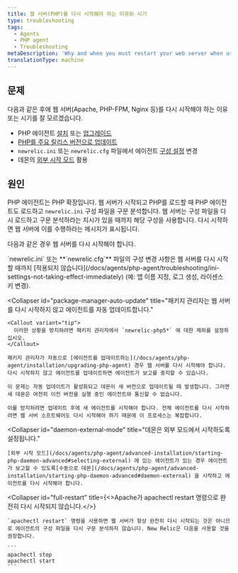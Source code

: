 ```yaml
---
title: 웹 서버(PHP)를 다시 시작해야 하는 이유와 시기
type: troubleshooting
tags:
  - Agents
  - PHP agent
  - Troubleshooting
metaDescription: 'Why and when you must restart your web server when using the New Relic PHP agent, with links to detailed procedures and troubleshooting steps.'
translationType: machine
---
```


## 문제

다음과 같은 후에 웹 서버(Apache, PHP-FPM, Nginx 등)를 다시 시작해야 하는 이유 또는 시기를 잘 모르겠습니다.

* PHP 에이전트 [설치](/docs/agents/php-agent/installation/php-agent-installation-overview) 또는 [업그레이드](/docs/agents/php-agent/installation/upgrading-php-agent)
* [PHP를 주요 릴리스 버전으로 업데이트](/docs/agents/php-agent/troubleshooting/agent-stops-working-after-updating-php)
* `newrelic.ini` 또는 `newrelic.cfg` 파일에서 에이전트 [구성 설정](/docs/agents/php-agent/configuration/php-agent-configuration) 변경
* 데몬의 [외부 시작 모드](/docs/agents/php-agent/advanced-installation/starting-php-daemon-advanced#selecting-external) 활용

## 원인

PHP 에이전트는 PHP 확장입니다. 웹 서버가 시작되고 PHP를 로드할 때 PHP 에이전트도 로드하고 `newrelic.ini` 구성 파일을 구문 분석합니다. 웹 서버는 구성 파일을 다시 로드하고 구문 분석하라는 지시가 있을 때까지 해당 구성을 사용합니다. 다시 시작하면 웹 서버에 이를 수행하라는 메시지가 표시됩니다.

다음과 같은 경우 웹 서버를 다시 시작해야 합니다.

<CollapserGroup>
  <Collapser
    id="config"
    title="구성 파일을 수정합니다."
  >
    `newrelic.ini` 또는 **`newrelic.cfg`** 파일의 구성 변경 사항은 웹 서버를 다시 시작할 때까지 [적용되지 않습니다](/docs/agents/php-agent/troubleshooting/ini-settings-not-taking-effect-immediately) (예: 앱 이름 지정, 로그 생성, 라이센스 키 변경).
  </Collapser>

  <Collapser
    id="package-manager-auto-update"
    title="패키지 관리자는 웹 서버를 다시 시작하지 않고 에이전트를 자동 업데이트합니다."
  >
    <Callout variant="tip">
      이러한 상황을 방지하려면 패키지 관리자에서 `newrelic-php5*` 에 대한 제외를 설정하십시오.
    </Callout>

    패키지 관리자가 자동으로 [에이전트를 업데이트하는](/docs/agents/php-agent/installation/upgrading-php-agent) 경우 웹 서버를 다시 시작해야 합니다. 다시 시작하지 않고 에이전트를 업데이트하면 에이전트가 보고를 중지할 수 있습니다.

    이 문제는 자동 업데이트가 활성화되고 데몬이 새 버전으로 업데이트될 때 발생합니다. 그러면 새 데몬은 여전히 이전 버전을 실행 중인 에이전트와 통신할 수 없습니다.

    이를 방지하려면 업데이트 후에 새 에이전트를 시작해야 합니다. 전체 에이전트를 다시 시작하려면 웹 서버 소프트웨어도 다시 시작해야 하기 때문에 이 프로세스는 복잡합니다.
  </Collapser>

  <Collapser
    id="daemon-external-mode"
    title="데몬은 외부 모드에서 시작하도록 설정됩니다."
  >
    [외부 시작 모드](/docs/agents/php-agent/advanced-installation/starting-php-daemon-advanced#selecting-external) 에 있는 에이전트가 있는 경우 에이전트가 보고할 수 있도록[수동으로 데몬](/docs/agents/php-agent/advanced-installation/starting-php-daemon-advanced#daemon-external) 을 시작하고 에이전트를 다시 시작해야 합니다.
  </Collapser>

  <Collapser
    id="full-restart"
    title={<>Apache가 <InlineCode>apachectl restart</InlineCode> 명령으로 완전히 다시 시작되지 않습니다.</>}
  >
    `apachectl restart` 명령을 사용하면 웹 서버가 항상 완전히 다시 시작되는 것은 아니므로 에이전트의 구성 파일을 다시 구문 분석하지 않습니다. New Relic은 다음을 사용할 것을 권장합니다.

    ```
    apachectl stop
    apachectl start
    ```
  </Collapser>
</CollapserGroup>